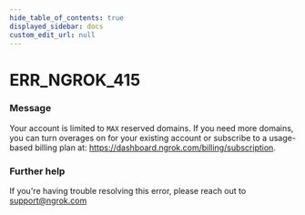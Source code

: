 ```yaml
---
hide_table_of_contents: true
displayed_sidebar: docs
custom_edit_url: null
---
```



# ERR_NGROK_415

### Message

Your account is limited to `MAX` reserved domains. If you need more domains, you can turn overages on for your existing account or subscribe to a usage-based billing plan at: https://dashboard.ngrok.com/billing/subscription.

### Further help

If you're having trouble resolving this error, please reach out to [support@ngrok.com](mailto:support@ngrok.com?subject=Help%20with%20ERR_NGROK_415)

<ErrorDetails error="err_ngrok_415" />
